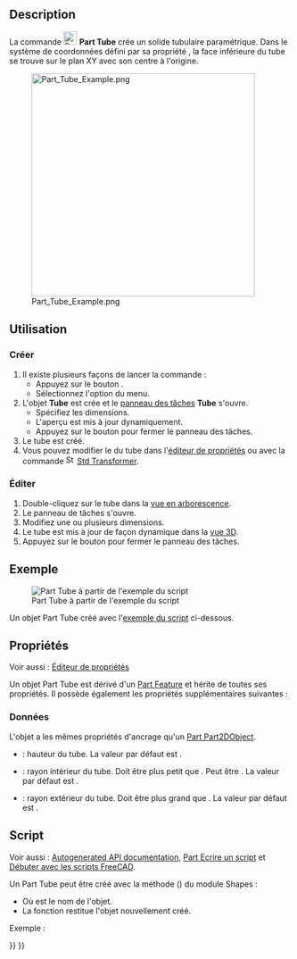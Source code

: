 <languages/>

{{Docnav/fr
|[[Part_Torus/fr|Tore]]
|[[Part_Primitives/fr|Primitives]]
|[[Part_Workbench/fr|Atelier Part]]
|IconL=Part_Torus.svg
|IconR=Part_Primitives.svg
|IconC=Workbench_Part.svg
}}

{{GuiCommand/fr
|Name=Part Tube
|Name/fr=Part Tube
|MenuLocation=Part → Primitives → Tube
|Workbenches=[[Part_Workbench/fr|Part]]
|Version=0.19
|SeeAlso=[[Part_Primitives/fr|Part Primitives]]
}}

==Description==

La commande [[Image:Part_Tube.svg|24px]] '''Part Tube''' crée un solide tubulaire paramétrique. Dans le système de coordonnées défini par sa propriété {{PropertyData|Placement}}, la face inférieure du tube se trouve sur le plan XY avec son centre à l'origine.

[[Image:Part_Tube_Example.png|400px]]

<span id="Usage"></span>
==Utilisation==

<span id="Create"></span>
=== Créer ===

<div class="mw-translate-fuzzy">
# Il existe plusieurs façons de lancer la commande :
#* Appuyez sur le bouton {{Button|[[Image:Part_Tube.svg|16px]] [[Part_Tube/fr|Tube]]}}.
#* Sélectionnez l'option {{MenuCommand|Part → Primitives → [[Image:Part_Tube.svg|16px]] Tube}} du menu.
# L'objet '''Tube''' est crée et le [[Task_panel/fr|panneau des tâches]] '''Tube''' s'ouvre.
#* Spécifiez les dimensions.
#* L'aperçu est mis à jour dynamiquement.
#* Appuyez sur le bouton {{Button|OK}} pour fermer le panneau des tâches.
# Le tube est créé.
# Vous pouvez modifier le {{PropertyData|Placement}} du tube dans l'[[Property_editor/fr|éditeur de propriétés]] ou avec la commande [[Image:Std_TransformManip.svg|16px]] [[Std_TransformManip/fr|Std Transformer]].
</div>

<span id="Edit"></span>
=== Éditer ===

# Double-cliquez sur le tube dans la [[Tree_view/fr|vue en arborescence]].
# Le panneau de tâches {{MenuCommand|Tube}} s'ouvre.
# Modifiez une ou plusieurs dimensions.
# Le tube est mis à jour de façon dynamique dans la [[3D_view/fr|vue 3D]].
# Appuyez sur le bouton {{Button|OK}} pour fermer le panneau des tâches.

<span id="Example"></span>
== Exemple ==

[[Image:Part_Tube_Scripting_Example.png|thumb|Part Tube à partir de l'exemple du script]]

Un objet Part Tube créé avec l'[[#Script|exemple du script]] ci-dessous.

<span id="Properties"></span>
==Propriétés==

Voir aussi : [[Property_editor/fr|Éditeur de propriétés]]

Un objet Part Tube est dérivé d'un [[Part_Feature/fr|Part Feature]] et hérite de toutes ses propriétés. Il possède également les propriétés supplémentaires suivantes :

<span id="Data"></span>
=== Données ===

{{TitleProperty|Attachment}}

L'objet a les mêmes propriétés d'ancrage qu'un [[Part_Part2DObject/fr#Donn.C3.A9es|Part Part2DObject]].

{{TitleProperty|Tube}}

* {{PropertyData|Height|Length}} : hauteur du tube. La valeur par défaut est {{Value|10mm}}.
* {{PropertyData|Inner Radius|Length}} : rayon intérieur du tube. Doit être plus petit que {{PropertyData|Outer Radius}}. Peut être {{Value|0}}. La valeur par défaut est {{Value|2mm}}.
* {{PropertyData|Outer Radius|Length}} : rayon extérieur du tube. Doit être plus grand que {{PropertyData|Inner Radius}}. La valeur par défaut est {{Value|5mm}}.

<span id="Scripting"></span>
== Script ==

Voir aussi : [https://freecad.github.io/SourceDoc/ Autogenerated API documentation], [[Part_scripting/fr|Part Ecrire un script]] et [[FreeCAD_Scripting_Basics/fr|Débuter avec les scripts FreeCAD]].

Un Part Tube peut être créé avec la méthode {{Incode|addTube()}} ({{Version/fr|0.20}}) du module Shapes :

{{Code|code=
tube = Shapes.addTube(FreeCAD.ActiveDocument, "myTube")
}}

* Où {{Incode|"myTube"}} est le nom de l'objet.
* La fonction restitue l'objet nouvellement créé.

Exemple :

{{Code|code=
import FreeCAD as App
from BasicShapes import Shapes

doc = App.activeDocument()

tube = Shapes.addTube(FreeCAD.ActiveDocument, "myTube")
tube.Height = 20
tube.InnerRadius = 2
tube.OuterRadius = 3
tube.Placement = App.Placement(App.Vector(2, 4, 5), App.Rotation(60, 60, 30))

doc.recompute()
}}


{{Docnav/fr
|[[Part_Torus/fr|Tore]]
|[[Part_Primitives/fr|Primitives]]
|[[Part_Workbench/fr|Atelier Part]]
|IconL=Part_Torus.svg
|IconR=Part_Primitives.svg
|IconC=Workbench_Part.svg
}}

{{Part_Tools_navi{{#translation:}}}}
{{Userdocnavi{{#translation:}}}}